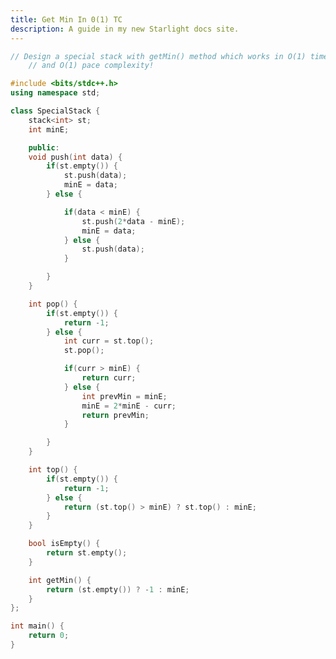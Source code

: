 ```yaml
---
title: Get Min In 0(1) TC
description: A guide in my new Starlight docs site.
---
```


```c++
// Design a special stack with getMin() method which works in O(1) time 
    // and O(1) pace complexity!

#include <bits/stdc++.h>
using namespace std;

class SpecialStack {
    stack<int> st;
    int minE;

    public:
    void push(int data) {
        if(st.empty()) {
            st.push(data);
            minE = data;
        } else {

            if(data < minE) {
                st.push(2*data - minE);
                minE = data;
            } else {
                st.push(data);
            }

        }
    }

    int pop() {
        if(st.empty()) {
            return -1;
        } else {
            int curr = st.top();
            st.pop();

            if(curr > minE) {
                return curr;
            } else {
                int prevMin = minE;
                minE = 2*minE - curr;
                return prevMin;
            }

        }
    }

    int top() {
        if(st.empty()) {
            return -1;
        } else {
            return (st.top() > minE) ? st.top() : minE;
        }
    }

    bool isEmpty() {
        return st.empty();
    }

    int getMin() {
        return (st.empty()) ? -1 : minE;
    }
};

int main() {
    return 0;
}
```
